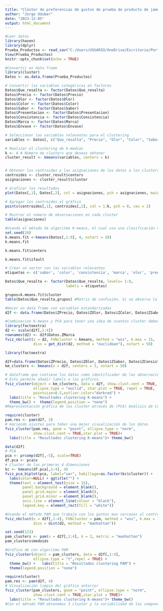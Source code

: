 ---
title: "Clúster de preferencias de gustos de prueba de producto de jamón endiablado"
author: "Jorge Oduber"
date: "2023-12-05"
output: html_document
---

```{r setup, include=FALSE}
#Leer datos
library(haven)
library(dplyr)
Prueba_Productos <- read_sav("C:/Users/USUARIO/OneDrive/Escritorio/Portfolio/Cluster/Prueba_Productos.sav")
View(Prueba_Productos)
knitr::opts_chunk$set(echo = TRUE)
```

```{r}
#Convertir en data frame
library(cluster)
Datos <- as.data.frame(Prueba_Productos)

# Convertir las variables categóricas en factores
Datos$Que_resalta <- factor(Datos$Que_resalta)
Datos$Precio <- factor(Datos$Precio)
Datos$Olor <- factor(Datos$Olor)
Datos$Color <- factor(Datos$Color)
Datos$Sabor <- factor(Datos$Sabor)
Datos$Presentacion <- factor(Datos$Presentacion)
Datos$Consistencia <- factor(Datos$Consistencia)
Datos$Marca <- factor(Datos$Marca)
Datos$Envase <- factor(Datos$Envase)

# Seleccionar las variables relevantes para el clustering
variables <- Datos[, c("Que_resalta", "Precio", "Olor", "Color", "Sabor", "Consistencia", "Presentacion", "Envase", "Marca")]
```

```{r}
# Realizar el clustering de k-medias
k <- 4 # Número de clusters que deseas obtener
cluster_result <- kmeans(variables, centers = k)


# Obtener los centroides y las asignaciones de los datos a los clusters
centroides <- cluster_result$centers
asignaciones <- cluster_result$cluster
```

```{r}
# Graficar los resultados
plot(Datos[,1], Datos[,2], col = asignaciones, pch = asignaciones, main = "Clustering de K-medias", xlab = "Aspecto más resaltante", ylab = "Precio")

# Agregar los centroides al gráfico
points(centroides[,1], centroides[,2], col = 1:k, pch = 8, cex = 2)

# Mostrar el número de observaciones en cada cluster
table(asignaciones)
```

```{r}
#Usando el método de algoritmo K-means, el cual usa una clasificación no supervisada agrupa objetos en k grupos basándose en la mínima suma de distancias entre cada objeto y el centroide de su grupo o cluste
set.seed(20)
k.means.fit <-kmeans(Datos[,1:9], 4, nstart = 10)
k.means.fit 
```

```{r}
k.means.fit$centers
```

```{r}
k.means.fit$ifault
```

```{r}
# Crear un vector con las variables relevantes
etiquetas <- c('sabor', 'color', 'consistencia', 'marca', 'olor', 'precio', "tamaño", "envase")

Datos$Que_resalta <- factor(Datos$Que_resalta, levels= 1:8,
                            labels = etiquetas)


```




```{r}
grupos=k.means.fit$cluster
table(Datos$Que_resalta,grupos) #Matriz de confusión. Si se observa la matriz de confusión, vemos como 3 grupos quedan perfectamente especificadas en los cluster 1, 3 y 4, donde 1 resalta el sabor, 3 el precio y 4 la marca, mientras que el grupo 2 prefiere tamaño y precio

```
```{r}
#Hacer un data frame con variables estandarizadas
d2f <- data.frame(Datos$ZPrecio, Datos$ZOlor, Datos$ZColor, Datos$ZSabor, Datos$ZConsistencia, Datos$ZEnvase, Datos$ZMarca, Datos$ZPresentacion)
```



```{r}
#Combinacion K-means y PCA para tener una idea de cuantos cluster deberíamos usar, sin embargo el cliente ya había referido que quería mínimo 2, máximo 4
library(factoextra)
d2 <- scale(d2f[,1:4])
rownames(d2) <- d2f$Datos.ZMarca
fviz_nbclust(x = d2, FUNcluster = kmeans, method = "wss", k.max = 15, 
             diss = get_dist(d2, method = "euclidean"), nstart = 50)
```


```{r}
library(factoextra)

d2f=data.frame(Datos$ZPrecio, Datos$ZOlor, Datos$ZSabor, Datos$ZConsistencia, Datos$ZEnvase, Datos$ZMarca, Datos$ZPresentacion)
km_clusters <- kmeans(x = d2f, centers = 3, nstart = 50)

# dataframe que contiene los datos como identificador de las observaciones.
# Esto permite añadir labels a los gráficos.
fviz_cluster(object = km_clusters, data = d2f, show.clust.cent = TRUE,
             ellipse.type = "euclid", star.plot = TRUE, repel = TRUE,
             pointsize=0.5,outlier.color="darkred") +
  labs(title = "Resultados clustering K-means") +
  theme_bw() +  theme(legend.position = "none")
#Repressentación gráfica de los cluster através de (PCA) Análisis de Componentes Principales y k-means y % de representatividad de la variabilidad de los componentes (55%)
```

```{r}
require(cluster)
pam.res <- pam(d2f, 3)
# Haciendo ajustes para teber una mejor visualización de los datos
fviz_cluster(pam.res, geom = "point", ellipse.type = "norm",
             show.clust.cent = TRUE,star.plot = TRUE)+
  labs(title = "Resultados clustering K-means")+ theme_bw()

```



```{r}
data(d2f)
# PCA
pca <- prcomp(d2f[,-5], scale=TRUE)
df.pca <- pca$x
# Cluster de las primeras 4 dimensiones
kc <- kmeans(df.pca[,1:4], 4)
fviz_pca_biplot(pca, label="var", habillage=as.factor(kc$cluster)) +
  labs(color=NULL) + ggtitle("") +
  theme(text = element_text(size = 15),
        panel.background = element_blank(), 
        panel.grid.major = element_blank(),
        panel.grid.minor = element_blank(),
        axis.line = element_line(colour = "black"),
        legend.key = element_rect(fill = "white"))
```

```{r}
#Usando el método PAM que trabaja con los puntos mas cercanos al centroide del cluster, llamado medioide 
fviz_nbclust(x = d2f[,1:4], FUNcluster = pam, method = "wss", k.max = 15,
             diss = dist(d2, method = "manhattan"))
```



```{r}
set.seed(123)
pam_clusters <- pam(x = d2f[,1:4], k = 3, metric = "manhattan")
pam_clusters$medoids
```

```{r}
#Gráfica de con algoritmo PAM
fviz_cluster(object = pam_clusters, data = d2f[,1:4], 
             ellipse.type = "t",repel = TRUE) +
  theme_bw() +   labs(title = "Resultados clustering PAM") +
  theme(legend.position = "none")
```


```{r}
require(cluster)
pam.res <- pam(d2f, 4)
# Visualización limpia del gráfico anterior
fviz_cluster(pam_clusters, geom = "point", ellipse.type = "norm",
             show.clust.cent = TRUE,star.plot = TRUE)+
  labs(title = "Resultados clustering K-means")+ theme_bw()
#Con el método PAM obtenemos 3 cluster y la variabilidad de los componentes sube a 67%

```


